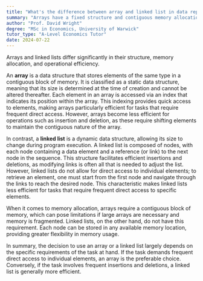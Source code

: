 ```yaml
---
title: "What's the difference between array and linked list in data representation?"
summary: "Arrays have a fixed structure and contiguous memory allocation, leading to efficient access. Linked lists offer dynamic memory allocation with flexible size but slower access and higher overhead for operations."
author: "Prof. David Wright"
degree: "MSc in Economics, University of Warwick"
tutor_type: "A-Level Economics Tutor"
date: 2024-07-22
---
```


Arrays and linked lists differ significantly in their structure, memory allocation, and operational efficiency.

An **array** is a data structure that stores elements of the same type in a contiguous block of memory. It is classified as a static data structure, meaning that its size is determined at the time of creation and cannot be altered thereafter. Each element in an array is accessed via an index that indicates its position within the array. This indexing provides quick access to elements, making arrays particularly efficient for tasks that require frequent direct access. However, arrays become less efficient for operations such as insertion and deletion, as these require shifting elements to maintain the contiguous nature of the array.

In contrast, a **linked list** is a dynamic data structure, allowing its size to change during program execution. A linked list is composed of nodes, with each node containing a data element and a reference (or link) to the next node in the sequence. This structure facilitates efficient insertions and deletions, as modifying links is often all that is needed to adjust the list. However, linked lists do not allow for direct access to individual elements; to retrieve an element, one must start from the first node and navigate through the links to reach the desired node. This characteristic makes linked lists less efficient for tasks that require frequent direct access to specific elements.

When it comes to memory allocation, arrays require a contiguous block of memory, which can pose limitations if large arrays are necessary and memory is fragmented. Linked lists, on the other hand, do not have this requirement. Each node can be stored in any available memory location, providing greater flexibility in memory usage.

In summary, the decision to use an array or a linked list largely depends on the specific requirements of the task at hand. If the task demands frequent direct access to individual elements, an array is the preferable choice. Conversely, if the task involves frequent insertions and deletions, a linked list is generally more efficient.
    